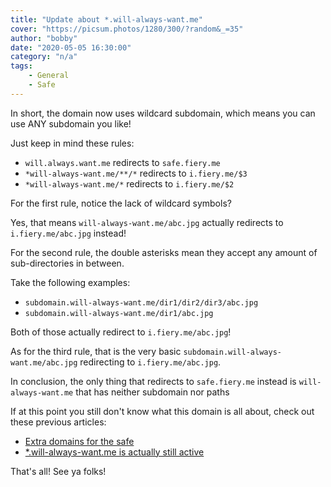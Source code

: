 ```yaml
---
title: "Update about *.will-always-want.me"
cover: "https://picsum.photos/1280/300/?random&_=35"
author: "bobby"
date: "2020-05-05 16:30:00"
category: "n/a"
tags:
    - General
    - Safe
---
```


In short, the domain now uses wildcard subdomain, which means you can use ANY subdomain you like!

Just keep in mind these rules:

- `will.always.want.me` redirects to `safe.fiery.me`
- `*will-always-want.me/**/*` redirects to `i.fiery.me/$3` 
- `*will-always-want.me/*` redirects to `i.fiery.me/$2`

For the first rule, notice the lack of wildcard symbols?

Yes, that means `will-always-want.me/abc.jpg` actually redirects to `i.fiery.me/abc.jpg` instead!

For the second rule, the double asterisks mean they accept any amount of sub-directories in between.

Take the following examples:

- `subdomain.will-always-want.me/dir1/dir2/dir3/abc.jpg`
- `subdomain.will-always-want.me/dir1/abc.jpg`

Both of those actually redirect to `i.fiery.me/abc.jpg`!

As for the third rule, that is the very basic `subdomain.will-always-want.me/abc.jpg` redirecting to `i.fiery.me/abc.jpg`.

In conclusion, the only thing that redirects to `safe.fiery.me` instead is `will-always-want.me` that has neither subdomain nor paths

If at this point you still don't know what this domain is all about, check out these previous articles:

- [Extra domains for the safe](/extra-domain-for-the-safe)
- [*.will-always-want.me is actually still active](/will-always-want-me-is-actually-still-active)

That's all! See ya folks!
